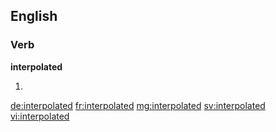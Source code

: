 ==English==

===Verb===
'''interpolated'''

# {{past of|[[interpolate]]}}

[[de:interpolated]]
[[fr:interpolated]]
[[mg:interpolated]]
[[sv:interpolated]]
[[vi:interpolated]]